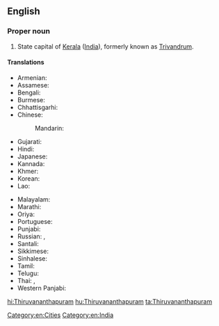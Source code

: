 ==English==
{{wikipedia}}

===Proper noun===
{{en-proper noun}}

# State capital of [[Kerala]] ([[India]]), formerly known as [[Trivandrum]].

====Translations====
{{trans-top|capital of Kerala, India}}
* Armenian: {{t|hy|Տիրուվանանտապուրամ|sc=Armn}}
* Assamese: {{t-needed|as}}
* Bengali: {{t|bn|তিরুবনন্তপুরম|sc=Beng|tr=tirubanantapuram}}
* Burmese: {{t|my|တြိဗန်ဒရမ်|sc=Mymr}}
* Chhattisgarhi: {{t-needed|hne}}
* Chinese:
*: Mandarin: {{t|cmn|特里凡得琅|tr=Tèlǐfándeláng|sc=Hani}}
* Gujarati: {{t|gu|તિરુવનંતપુરમ્|sc=Gujr|tr=tiruvanantapuram}}
* Hindi: {{t|hi|तिरुअनन्तपुरम्|tr=tiru'anantapuram}}
* Japanese: {{t|ja|ティルヴァナンタプラム|tr=Tiruvanantapuramu}}
* Kannada: {{t|kn|ತಿರುವನಂತಪುರಮ್|sc=Knda|tr=tiruvanantapuram}}
* Khmer: {{t-needed|km}}
* Korean: {{t|ko|티루바난타푸람|sc=Kore|tr=tirubanantapuram}}
* Lao: {{t-needed|lo}}
{{trans-mid}}
* Malayalam: {{t+|ml|തിരുവനന്തപുരം|tr=Tiruvanŭntapuraṁ|sc=Mlym}}
* Marathi: {{t|mr|तिरुवनंतपुरम|sc=Deva|tr=tiruvanantapuram}}
* Oriya: {{t|or|ତ୍ରିବେନ୍ଦ୍ରମ|sc=Orya|tr=tribēndram}}
* Portuguese: {{t|pt|Trivandrum|f}}
* Punjabi: {{t-needed|pa}}
* Russian: {{t|ru|Тируванантапурам|m|tr=Tiruvanantapuram}}, {{t|ru|Тривандрум|m|tr=Trivandrum}}
* Santali: {{t-needed|sat}}
* Sikkimese: {{t-needed|sip}}
* Sinhalese: {{t-needed|si}}
* Tamil: {{t|ta|திருவனந்தபுரம்|sc=Taml|tr=tiruvaṉantapuram}}
* Telugu: {{t|te|తిరువనంతపురం|tr=tiruvanantapuraṁ}}
* Thai: {{t|th|ตรีรุวันธปุราม|tr=dtreerúwantábpùraam|sc=Thai}}, {{t|th|ตรีวันดรัม|tr=dtreewandàram|sc=Thai}}
* Western Panjabi: {{t|pnb|تھیروواننتھاپورم}}
{{trans-bottom}}

[[Category:en:Cities]]
[[Category:en:India]]

[[hi:Thiruvananthapuram]]
[[hu:Thiruvananthapuram]]
[[ta:Thiruvananthapuram]]